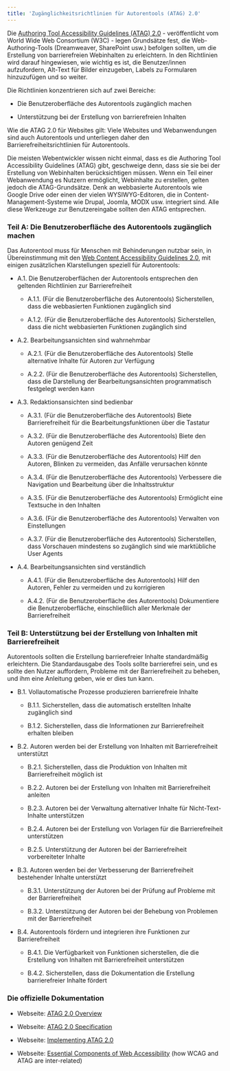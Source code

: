 ```yaml
---
title: 'Zugänglichkeitsrichtlinien für Autorentools (ATAG) 2.0'
---
```


Die <a href="https://www.w3.org/TR/ATAG20/" target="_blank">Authoring
Tool Accessibility Guidelines (ATAG) 2.0</a> - veröffentlicht vom World Wide Web
Consortium (W3C) - legen Grundsätze fest, die Web-Authoring-Tools (Dreamweaver,
SharePoint usw.) befolgen sollten, um die Erstellung von barrierefreien Webinhalten
zu erleichtern. In den Richtlinien wird darauf hingewiesen, wie wichtig es ist,
die Benutzer/innen aufzufordern, Alt-Text für Bilder einzugeben, Labels zu
Formularen hinzuzufügen und so weiter.

Die Richtlinien konzentrieren sich auf zwei Bereiche:

- Die Benutzeroberfläche des Autorentools zugänglich machen

- Unterstützung bei der Erstellung von barrierefreien Inhalten

Wie die ATAG 2.0 für Websites gilt: Viele Websites und Webanwendungen sind auch
Autorentools und unterliegen daher den Barrierefreiheitsrichtlinien für Autorentools.

Die meisten Webentwickler wissen nicht einmal, dass es die Authoring Tool Accessibility
Guidelines (ATAG) gibt, geschweige denn, dass sie sie bei der Erstellung von Webinhalten
berücksichtigen müssen. Wenn ein Teil einer Webanwendung es Nutzern ermöglicht,
Webinhalte zu erstellen, gelten jedoch die ATAG-Grundsätze. Denk an webbasierte
Autorentools wie Google Drive oder einen der vielen WYSIWYG-Editoren, die in
Content-Management-Systeme wie Drupal, Joomla, MODX usw. integriert sind. Alle
diese Werkzeuge zur Benutzereingabe sollten den ATAG entsprechen.

### Teil A: Die Benutzeroberfläche des Autorentools zugänglich machen

Das Autorentool muss für Menschen mit Behinderungen nutzbar sein, in Übereinstimmung
mit den <a href="https://www.w3.org/TR/WCAG20/" target="_blank">Web Content
Accessibility Guidelines 2.0</a>, mit einigen zusätzlichen Klarstellungen speziell
für Autorentools:

- A.1. Die Benutzeroberflächen der Autorentools entsprechen den geltenden Richtlinien
  zur Barrierefreiheit

  - A.1.1. (Für die Benutzeroberfläche des Autorentools) Sicherstellen, dass die
    webbasierten Funktionen zugänglich sind

  - A.1.2. (Für die Benutzeroberfläche des Autorentools) Sicherstellen, dass die
    nicht webbasierten Funktionen zugänglich sind

- A.2. Bearbeitungsansichten sind wahrnehmbar

  - A.2.1. (Für die Benutzeroberfläche des Autorentools) Stelle alternative
    Inhalte für Autoren zur Verfügung

  - A.2.2. (Für die Benutzeroberfläche des Autorentools) Sicherstellen, dass die
    Darstellung der Bearbeitungsansichten programmatisch festgelegt werden kann

- A.3. Redaktionsansichten sind bedienbar

  - A.3.1. (Für die Benutzeroberfläche des Autorentools) Biete Barrierefreiheit
    für die Bearbeitungsfunktionen über die Tastatur

  - A.3.2. (Für die Benutzeroberfläche des Autorentools) Biete den Autoren genügend
    Zeit

  - A.3.3. (Für die Benutzeroberfläche des Autorentools) Hilf den Autoren, Blinken
    zu vermeiden, das Anfälle verursachen könnte

  - A.3.4. (Für die Benutzeroberfläche des Autorentools) Verbessere die Navigation
    und Bearbeitung über die Inhaltsstruktur

  - A.3.5. (Für die Benutzeroberfläche des Autorentools) Ermöglicht eine Textsuche
    in den Inhalten

  - A.3.6. (Für die Benutzeroberfläche des Autorentools) Verwalten von Einstellungen

  - A.3.7. (Für die Benutzeroberfläche des Autorentools) Sicherstellen, dass
    Vorschauen mindestens so zugänglich sind wie marktübliche User Agents

- A.4. Bearbeitungsansichten sind verständlich

  - A.4.1. (Für die Benutzeroberfläche des Autorentools) Hilf den Autoren, Fehler
    zu vermeiden und zu korrigieren

  - A.4.2. (Für die Benutzeroberfläche des Autorentools) Dokumentiere die
    Benutzeroberfläche, einschließlich aller Merkmale der Barrierefreiheit

### Teil B: Unterstützung bei der Erstellung von Inhalten mit Barrierefreiheit

Autorentools sollten die Erstellung barrierefreier Inhalte standardmäßig erleichtern.
Die Standardausgabe des Tools sollte barrierefrei sein, und es sollte den Nutzer
auffordern, Probleme mit der Barrierefreiheit zu beheben, und ihm eine Anleitung
geben, wie er dies tun kann.

- B.1. Vollautomatische Prozesse produzieren barrierefreie Inhalte

  - B.1.1. Sicherstellen, dass die automatisch erstellten Inhalte zugänglich sind

  - B.1.2. Sicherstellen, dass die Informationen zur Barrierefreiheit erhalten bleiben

- B.2. Autoren werden bei der Erstellung von Inhalten mit Barrierefreiheit unterstützt

  - B.2.1. Sicherstellen, dass die Produktion von Inhalten mit Barrierefreiheit
    möglich ist

  - B.2.2. Autoren bei der Erstellung von Inhalten mit Barrierefreiheit anleiten

  - B.2.3. Autoren bei der Verwaltung alternativer Inhalte für Nicht-Text-Inhalte
    unterstützen

  - B.2.4. Autoren bei der Erstellung von Vorlagen für die Barrierefreiheit unterstützen

  - B.2.5. Unterstützung der Autoren bei der Barrierefreiheit vorbereiteter Inhalte

- B.3. Autoren werden bei der Verbesserung der Barrierefreiheit bestehender Inhalte
  unterstützt

  - B.3.1. Unterstützung der Autoren bei der Prüfung auf Probleme mit der Barrierefreiheit

  - B.3.2. Unterstützung der Autoren bei der Behebung von Problemen mit der Barrierefreiheit

- B.4. Autorentools fördern und integrieren ihre Funktionen zur Barrierefreiheit

  - B.4.1. Die Verfügbarkeit von Funktionen sicherstellen, die die Erstellung von
    Inhalten mit Barrierefreiheit unterstützen

  - B.4.2. Sicherstellen, dass die Dokumentation die Erstellung barrierefreier
    Inhalte fördert

### Die offizielle Dokumentation

- Webseite: <a href="https://www.w3.org/WAI/intro/atag.php" target="_blank">ATAG
  2.0 Overview</a>

- Webseite: <a href="https://www.w3.org/TR/ATAG20/" target="_blank">ATAG 2.0 Specification</a>

- Webseite: <a href="https://www.w3.org/TR/IMPLEMENTING-ATAG20/" target="_blank">
  Implementing ATAG 2.0</a>

- Webseite: <a href="https://www.w3.org/WAI/intro/components.php" target="_blank">
  Essential Components of Web Accessibility</a> (how WCAG and ATAG are inter-related)
